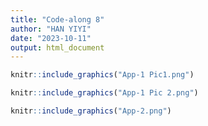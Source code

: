 ```yaml
---
title: "Code-along 8"
author: "HAN YIYI"
date: "2023-10-11"
output: html_document
---
```


```r
knitr::include_graphics("App-1 Pic1.png") 
```
```r
knitr::include_graphics("App-1 Pic 2.png") 
```
```r
knitr::include_graphics("App-2.png") 
```